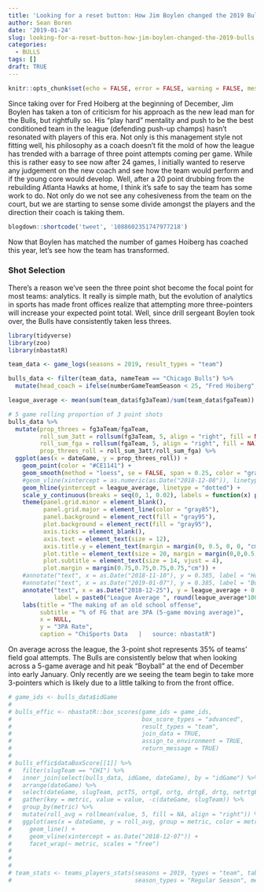 ```yaml
---
title: 'Looking for a reset button: How Jim Boylen changed the 2019 Bulls'
author: Sean Boren
date: '2019-01-24'
slug: looking-for-a-reset-button-how-jim-boylen-changed-the-2019-bulls
categories:
  - BULLS
tags: []
draft: TRUE
---
```


```r
knitr::opts_chunk$set(echo = FALSE, error = FALSE, warning = FALSE, message = FALSE)

```

Since taking over for Fred Hoiberg at the beginning of December, Jim Boylen has taken a ton of 
criticism for his approach as the new lead man for the Bulls, but rightfully so. His "play hard" 
mentality and push to be the best conditioned team in the league (defending push-up champs) hasn't 
resonated with players of this era. Not only is this management style not fitting well, his 
philosophy as a coach doesn't fit the mold of how the league has trended with a barrage of three 
point attempts coming per game. While this is rather easy to see now after 24 games, I initially 
wanted to reserve any judgement on the new coach and see how the team would perform and if the 
young core would develop. Well, after a 20 point drubbing from the rebuilding Atlanta Hawks at home, 
I think it's safe to say the team has some work to do. Not only do we not see any cohesiveness from 
the team on the court, but we are starting to sense some divide amongst the players and the direction 
their coach is taking them.

```r
blogdown::shortcode('tweet', '1088602351747977218')
```


Now that Boylen has matched the number of games Hoiberg has coached this year, let's see how the 
team has transformed. 

### Shot Selection

There's a reason we've seen the three point shot become the focal point for most teams: analytics. 
It really is simple math, but the evolution of analytics in sports has made front offices realize 
that attempting more three-pointers will increase your expected point total. Well, since drill 
sergeant Boylen took over, the Bulls have consistently taken less threes. 

```r
library(tidyverse)
library(zoo)
library(nbastatR)

team_data <- game_logs(seasons = 2019, result_types = "team")

bulls_data <- filter(team_data, nameTeam == "Chicago Bulls") %>%
  mutate(head_coach = ifelse(numberGameTeamSeason < 25, "Fred Hoiberg", "Jim Boylen"))

```

```r
league_average <- mean(sum(team_data$fg3aTeam)/sum(team_data$fgaTeam))

# 5 game rolling proportion of 3 point shots
bulls_data %>%
  mutate(prop_threes = fg3aTeam/fgaTeam,
         roll_sum_3att = rollsum(fg3aTeam, 5, align = "right", fill = NA),
         roll_sum_fga = rollsum(fgaTeam, 5, align = "right", fill = NA),
         prop_threes_roll = roll_sum_3att/roll_sum_fga) %>%
  ggplot(aes(x = dateGame, y = prop_threes_roll)) + 
    geom_point(color = "#CE1141") +
    geom_smooth(method = "loess", se = FALSE, span = 0.25, color = "gray", size = 0.2) + 
    #geom_vline(xintercept = as.numeric(as.Date("2018-12-08")), linetype = "dashed") +
    geom_hline(yintercept = league_average, linetype = "dotted") +
    scale_y_continuous(breaks = seq(0, 1, 0.02), labels = function(x) paste0(x*100, "%")) +
    theme(panel.grid.minor = element_blank(),
          panel.grid.major = element_line(color = "gray85"),
          panel.background = element_rect(fill = "gray95"),
          plot.background = element_rect(fill = "gray95"),
          axis.ticks = element_blank(),
          axis.text = element_text(size = 12),
          axis.title.y = element_text(margin = margin(0, 0.5, 0, 0, "cm"), size = 14), 
          plot.title = element_text(size = 20, margin = margin(0,0,0.5,0, "cm")),
          plot.subtitle = element_text(size = 14, vjust = 4),
          plot.margin = margin(0.75,0.75,0.75,0.75,"cm")) +
    #annotate("text", x = as.Date("2018-11-10"), y = 0.385, label = "Hoiberg", fontface = "bold", size = 6) +
    #annotate("text", x = as.Date("2019-01-07"), y = 0.385, label = "Boylen", fontface = "bold", size = 6) +
    annotate("text", x = as.Date("2018-12-25"), y = league_average + 0.002, 
             label = paste0("League Average ", round(league_average*100), "%")) +
    labs(title = "The making of an old school offense",
         subtitle = "% of FG that are 3PA (5-game moving average)",
         x = NULL,
         y = "3PA Rate",
         caption = "ChiSports Data   |   source: nbastatR")
```

On average across the league, the 3-point shot represents 35% of teams’ field goal attempts. The 
Bulls are consistently below that when looking across a 5-game average and hit peak “Boyball” at the 
end of December into early January. Only recently are we seeing the team begin to take more 3-pointers 
which is likely due to a little talking to from the front office.

```r
# game_ids <- bulls_data$idGame
#  
# bulls_effic <- nbastatR::box_scores(game_ids = game_ids, 
#                                     box_score_types = "advanced", 
#                                     result_types = "team", 
#                                     join_data = TRUE, 
#                                     assign_to_environment = TRUE, 
#                                     return_message = TRUE)
# 
# bulls_effic$dataBoxScore[[1]] %>%
#   filter(slugTeam == "CHI") %>%
#   inner_join(select(bulls_data, idGame, dateGame), by = "idGame") %>% View()
#   arrange(dateGame) %>%
#   select(dateGame, slugTeam, pctTS, ortgE, ortg, drtgE, drtg, netrtgE, netrtg, paceE, pace) %>%
#   gather(key = metric, value = value, -c(dateGame, slugTeam)) %>%
#   group_by(metric) %>%
#   mutate(roll_avg = rollmean(value, 5, fill = NA, align = "right")) %>%
#   ggplot(aes(x = dateGame, y = roll_avg, group = metric, color = metric)) + 
#     geom_line() + 
#     geom_vline(xintercept = as.Date("2018-12-07")) +
#     facet_wrap(~ metric, scales = "free")
#   
# 
# 
# team_stats <- teams_players_stats(seasons = 2019, types = "team", tables = "general", 
#                                   season_types = "Regular Season", measures = "Advanced", modes = "PerGame")
```

